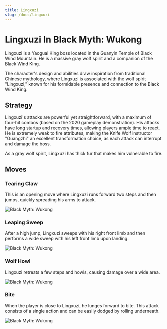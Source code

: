 ```yaml
---
title: Lingxuzi
slug: /docs/lingxuzi
---
```


# Lingxuzi In Black Myth: Wukong

Lingxuzi is a Yaoguai King boss located in the Guanyin Temple of Black Wind Mountain. He is a massive gray wolf spirit and a companion of the Black Wind King.

The character's design and abilities draw inspiration from traditional Chinese mythology, where Lingxuzi is associated with the wolf spirit "Lingxuzi," known for his formidable presence and connection to the Black Wind King.

## Strategy

Lingxuzi's attacks are powerful yet straightforward, with a maximum of four-hit combos (based on the 2020 gameplay demonstration). His attacks have long startup and recovery times, allowing players ample time to react. He is extremely weak to fire attributes, making the Knife Wolf instructor "Guangzhi" an excellent transformation choice, as each attack can interrupt and damage the boss.

As a gray wolf spirit, Lingxuzi has thick fur that makes him vulnerable to fire.

## Moves

### Tearing Claw

This is an opening move where Lingxuzi runs forward two steps and then jumps, quickly spreading his arms to attack.

<img src="https://image.informedainews.com/siliezhua.gif" alt="Black Myth: Wukong"/>

### Leaping Sweep

After a high jump, Lingxuzi sweeps with his right front limb and then performs a wide sweep with his left front limb upon landing.

<img src="https://image.informedainews.com/fpjhs.gif" alt="Black Myth: Wukong"/>

### Wolf Howl

Lingxuzi retreats a few steps and howls, causing damage over a wide area.

<img src="https://image.informedainews.com/lh.gif" alt="Black Myth: Wukong"/>

### Bite

When the player is close to Lingxuzi, he lunges forward to bite. This attack consists of a single action and can be easily dodged by rolling underneath.

<img src="https://image.informedainews.com/qy.gif" alt="Black Myth: Wukong"/>
